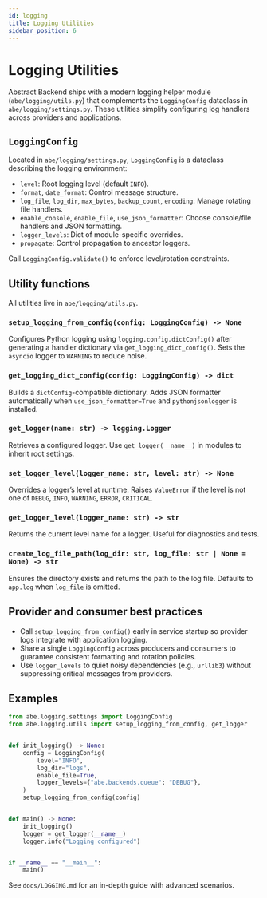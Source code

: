 ```yaml
---
id: logging
title: Logging Utilities
sidebar_position: 6
---
```


# Logging Utilities

Abstract Backend ships with a modern logging helper module (`abe/logging/utils.py`) that complements the `LoggingConfig` dataclass in `abe/logging/settings.py`. These utilities simplify configuring log handlers across providers and applications.

## `LoggingConfig`

Located in `abe/logging/settings.py`, `LoggingConfig` is a dataclass describing the logging environment:

- `level`: Root logging level (default `INFO`).
- `format`, `date_format`: Control message structure.
- `log_file`, `log_dir`, `max_bytes`, `backup_count`, `encoding`: Manage rotating file handlers.
- `enable_console`, `enable_file`, `use_json_formatter`: Choose console/file handlers and JSON formatting.
- `logger_levels`: Dict of module-specific overrides.
- `propagate`: Control propagation to ancestor loggers.

Call `LoggingConfig.validate()` to enforce level/rotation constraints.

## Utility functions

All utilities live in `abe/logging/utils.py`.

### `setup_logging_from_config(config: LoggingConfig) -> None`

Configures Python logging using `logging.config.dictConfig()` after generating a handler dictionary via `get_logging_dict_config()`. Sets the `asyncio` logger to `WARNING` to reduce noise.

### `get_logging_dict_config(config: LoggingConfig) -> dict`

Builds a `dictConfig`-compatible dictionary. Adds JSON formatter automatically when `use_json_formatter=True` and `pythonjsonlogger` is installed.

### `get_logger(name: str) -> logging.Logger`

Retrieves a configured logger. Use `get_logger(__name__)` in modules to inherit root settings.

### `set_logger_level(logger_name: str, level: str) -> None`

Overrides a logger’s level at runtime. Raises `ValueError` if the level is not one of `DEBUG`, `INFO`, `WARNING`, `ERROR`, `CRITICAL`.

### `get_logger_level(logger_name: str) -> str`

Returns the current level name for a logger. Useful for diagnostics and tests.

### `create_log_file_path(log_dir: str, log_file: str | None = None) -> str`

Ensures the directory exists and returns the path to the log file. Defaults to `app.log` when `log_file` is omitted.

## Provider and consumer best practices

- Call `setup_logging_from_config()` early in service startup so provider logs integrate with application logging.
- Share a single `LoggingConfig` across producers and consumers to guarantee consistent formatting and rotation policies.
- Use `logger_levels` to quiet noisy dependencies (e.g., `urllib3`) without suppressing critical messages from providers.

## Examples

```python title="logging_setup.py"
from abe.logging.settings import LoggingConfig
from abe.logging.utils import setup_logging_from_config, get_logger


def init_logging() -> None:
    config = LoggingConfig(
        level="INFO",
        log_dir="logs",
        enable_file=True,
        logger_levels={"abe.backends.queue": "DEBUG"},
    )
    setup_logging_from_config(config)


def main() -> None:
    init_logging()
    logger = get_logger(__name__)
    logger.info("Logging configured")


if __name__ == "__main__":
    main()
```

See `docs/LOGGING.md` for an in-depth guide with advanced scenarios.
